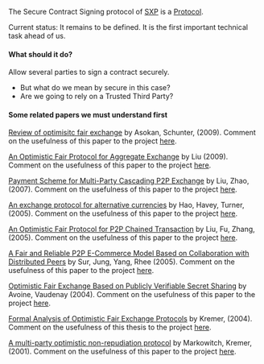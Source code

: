 The Secure Contract Signing protocol of [[MainPage|SXP]] is a [[Protocols|Protocol]].

Current status: It remains to be defined. It is the first important technical task ahead of us.

==== What should it do? ====
Allow several parties to sign a contract securely.
* But what do we mean by secure in this case?
* Are we going to rely on a Trusted Third Party?

==== Some related papers we must understand first ====

[[http://books.google.fr/books?hl=en&lr=&id=DUFqRPNqBrQC&oi=fnd&pg=PA365&dq=%22optimistic+fair%22&ots=HSsEcwYi5v&sig=d4Z6to7fQ06fl-OXlLkQKLIP8Cc#v=onepage&q=%22optimistic%20fair%22&f=false| Review of optimisitc fair exchange]] by Asokan, Schunter, (2009).
Comment on the usefulness of this paper to the project [[AsokanSchunter|here]].

[[http://ieeexplore.ieee.org/xpl/freeabs_all.jsp?arnumber=5381051|An Optimistic Fair Protocol for Aggregate Exchange]] by Liu (2009).
Comment on the usefulness of this paper to the project [[Liu|here]].

[[http://www.springerlink.com/content/408876235155l787/|Payment Scheme for Multi-Party Cascading P2P Exchange]] by Liu, Zhao, (2007).
Comment on the usefulness of this paper to the project [[LiuZhao|here]].

[[http://ieeexplore.ieee.org/xpl/freeabs_all.jsp?arnumber=1428498| An exchange protocol for alternative currencies]] by Hao,   Havey,  Turner, (2005).
Comment on the usefulness of this paper to the project [[HaoHaveyTurner|here]].

[[http://www.springerlink.com/content/72552jg5jk322154/|An Optimistic Fair Protocol for P2P Chained Transaction]] by Liu, Fu, Zhang, (2005).
Comment on the usefulness of this paper to the project [[LiuFuZhang|here]].

[[http://www.springerlink.com/content/p3543433t71uh2n6/|A Fair and Reliable P2P E-Commerce Model Based on Collaboration with Distributed Peers]] by Sur,  Jung, Yang, Rhee  (2005).
Comment on the usefulness of this paper to the project [[SurJungYangRhee|here]].

[[http://www.springerlink.com/content/28b0t21f4e5fhfb9/|Optimistic Fair Exchange Based on Publicly Verifiable Secret Sharing]] by Avoine, Vaudenay  (2004).
Comment on the usefulness of this paper to the project [[AvoineVaudenay|here]].

[[http://citeseerx.ist.psu.edu/viewdoc/download?doi=10.1.1.58.9931&rep=rep1&type=pdf|Formal Analysis of Optimistic Fair Exchange Protocols]] by Kremer, (2004).
Comment on the usefulness of this thesis to the project [[Kremer|here]].

[[http://www.springerlink.com/content/beq9v0d41wd7g462/| A multi-party optimistic non-repudiation protocol]] by Markowitch, Kremer, (2001).
Comment on the usefulness of this paper to the project [[MarkowitchKremer|here]].